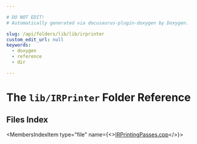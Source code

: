 ```yaml
---

# DO NOT EDIT!
# Automatically generated via docusaurus-plugin-doxygen by Doxygen.

slug: /api/folders/lib/lib/irprinter
custom_edit_url: null
keywords:
  - doxygen
  - reference
  - dir

---
```





# The `lib/IRPrinter` Folder Reference

<DoxygenPage pluginConfig={pluginConfig}>



## Files Index

<MembersIndex>

<MembersIndexItem
  type="file"
  name={<><a href="/docs/api/files/lib/lib/irprinter/irprintingpasses-cpp">IRPrintingPasses.cpp</a></>}>
</MembersIndexItem>

</MembersIndex>


</DoxygenPage>
